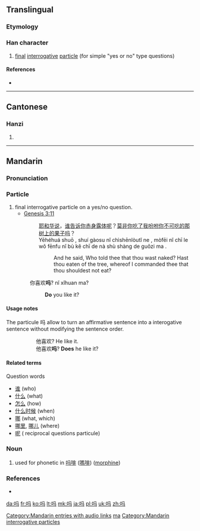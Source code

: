 {{also|ma|嗎}}
==Translingual==
{{stroke order|stroke=6}}
{{stroke order|type=animate}}

===Etymology===
{{Han compound|马|口|c1=p|c2=s|ls=psc}}

===Han character===
{{Han char|rn=30|rad=口|as=03|sn=6|four=|canj=口弓女一 (RNVM)|ids=⿰[[口]][[马]]}}

# [[final]] [[interrogative]] [[particle]] (for simple "yes or no" type questions)

====References====
* {{Han ref|kx=0177.021|hdz=10584.110|uh=5417|ud=21527}}

----

==Cantonese==

===Hanzi===
{{yue-hanzi|jyut=[[maa3]]|y=ma3}}

# {{defn|lang=yue|sort=口03}}

----

==Mandarin==
{{zh-hanzi-box|吗|[[嗎]]}}

===Pronunciation===
{{Pinyin-IPA|ma|a=zh-ma.ogg}}

===Particle===
{{cmn-particle|s|pin=ma|pint=ma|tra=嗎|sim=吗}}

# final interrogative particle on a yes/no question.
#* [http://wordproject.org/multi/bi_en_cn_py.htm Genesis 3:11]
#*: [[耶和华]][[说]]，[[谁]][[告诉]][[你]][[赤]][[身]][[露]][[体]][[呢]]？[[莫非]][[你]][[吃]][[了]][[我]][[吩咐]][[你]][[不]][[可]][[吃]][[的]][[那]][[树]][[上]][[的]][[果子]][[吗]]？
#*: Yēhéhuá shuō , shuí gàosu nǐ chìshēnlòutǐ ne , mòfēi nǐ chī le wǒ fēnfu nǐ bù kĕ chī de nà shù shàng de guǒzi ma .
#*:: And he said, Who told thee that thou wast naked? Hast thou eaten of the tree, whereof I commanded thee that thou shouldest not eat?
#: 你喜欢'''吗'''? nǐ xǐhuan ma?
#:: '''Do''' you like it?

====Usage notes====
The particule 吗 allow to turn an affirmative sentence into a interogative sentence without modifying the sentence order.
:: 他喜欢? He like it.
:: 他喜欢'''吗'''? '''Does''' he like it?

====Related terms====
Question words
* [[谁]] (who)
* [[什么]] (what)
* [[怎么]] (how)
* [[什么时候]] (when)
* [[哪]] (what, which)
* [[哪里]], [[哪儿]] (where)
* [[呢]] ( reciprocal questions particule)

===Noun===
{{cmn-noun|s|pin=mǎ|pint=ma3|tra=嗎|sim=吗}}

# used for phonetic in [[吗啡]] ([[嗎啡]]) ([[morphine]])

[[Category:Mandarin entries with audio links]]
[[Category:Beginning Mandarin|ma]]
[[Category:Mandarin interrogative particles]]

===References===
* {{cite web
| url = http://www.mdbg.net/chindict/chindict.php?page=worddict&wdrst=0&wdqb=吗
| title = 吗
| work = MDBG English to Chinese dictionary ( Based on CC-CEDICT )
| language = Mandarin/English
| accessdate = 2014-02-17}}

[[da:吗]]
[[fr:吗]]
[[ko:吗]]
[[lt:吗]]
[[mk:吗]]
[[ja:吗]]
[[pl:吗]]
[[uk:吗]]
[[zh:吗]]